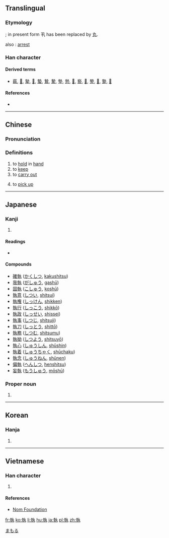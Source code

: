 {{also|执}}
==Translingual==

===Etymology===
{{Han compound|幸|丮|c1=p|c2=s|ls=psc}}; in present form 丮 has been replaced by [[丸]].

also {{liushu|p}}: [[arrest]]

===Han character===
{{Han char|rn=32|rad=土|as=08|sn=11|four=45417|canj=GJKNI|ids=⿰幸丸}}

====Derived terms====
* [[蓻]], [[𢄢]], [[摯]], [[𡠗]], [[蟄]], [[鷙]], [[騺]], [[墊]], [[慹]], [[𩅀]], [[䙝]], [[𡪐]], [[謺]], [[𣊓]], [[䠟]], [[𦎷]]

====References====
* {{Han ref|kx=0231.090|dkj=05193|dj=0467.150|hdz=10457.050|uh=57F7|ud=22519|bh=B0F5|bd=45301}}

----

==Chinese==
{{zh-forms|s=执}}

===Pronunciation===
{{zh-pron
|m=zhí
|c=zap1
|mn=chip
|mc=y
|oc=y
|ma=
|cat=v
}}

===Definitions===
{{zh-hanzi}}

# to [[hold]] in [[hand]]
# to [[keep]]
# to [[carry out]]
# {{cx|Cantonese|lang=zh}} to [[pick up]]
#: {{zh-usex|我 想 攀登 火山，執 塊 石{sek6}頭 用 嚟 煎蛋|I want to climb a mountain, '''get''' a rock, and use it to fry an egg|C|ref={{w|zh:許冠傑|許冠傑}}, {{lang|zh|最緊要好玩}}}}

----

==Japanese==

===Kanji===
{{ja-kanji|grade=c|rs=土08}}

# {{defn|lang=ja|sort=土08}}

====Readings====
* {{ja-readings|goon=[[しゅう]] (shū)|kanon=[[しゅう]] (shū)|kanyoon=[[しつ]] (shitsu)|kun=[[とる]] (toru), [[とらえる]] (toraeru)}}

====Compounds====

* [[確執]] ([[かくしつ]], [[kakushitsu]])
* [[我執]] ([[がしゅう]], [[gashū]])
* [[固執]] ([[こしゅう]], [[koshū]])
* [[執意]] ([[しつい]], [[shitsui]])
* [[執権]] ([[しっけん]], [[shikken]])
* [[執行]] ([[しっこう]], [[shikkō]])
* [[執政]] ([[しっせい]], [[shissei]])
* [[執事]] ([[しつじ]], [[shitsuji]])
* [[執刀]] ([[しっとう]], [[shittō]])
* [[執務]] ([[しつむ]], [[shitsumu]])
* [[執拗]] ([[しつよう]], [[shitsuyō]])
* [[執心]] ([[しゅうしん]], [[shūshin]])
* [[執着]] ([[しゅうちゃく]], [[shūchaku]])
* [[執念]] ([[しゅうねん]], [[shūnen]])
* [[偏執]] ([[へんしつ]], [[henshitsu]])
* [[妄執]] ([[もうしゅう]], [[mōshū]])

===Proper noun===
{{ja-pos|k|proper|hira=まもる|rom=Mamoru}}

# {{given name|male|lang=ja}}

[[Category:Japanese male given names|まもる]]

----

==Korean==

===Hanja===
{{ko-hanja|hangeul=집|rv=jip|mr=chip}}

# {{defn|lang=ko|sort=土08}}

----

==Vietnamese==

===Han character===
{{vi-hantu|[[chấp]], [[chắp]], [[chặp]], [[chập]], [[chợp]], [[chuụp]], [[giập]], [[giộp]], [[giúp]], [[xắp]], [[xấp]], [[xúp]], [[chộp]], [[chụp]], [[xóp]], [[xụp]]|rs=土08}}

# {{defn|lang=vi|sort=土08}}

====References====
*[http://nomfoundation.org/common/nom_details.php?codepoint=57f7 Nom Foundation]

[[fr:執]]
[[ko:執]]
[[li:執]]
[[hu:執]]
[[ja:執]]
[[pl:執]]
[[zh:執]]